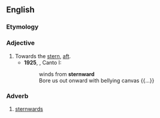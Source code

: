 ==English==

===Etymology===
{{suffix|en|stern|ward}}

===Adjective===
{{en-adj}}

# Towards the [[stern]], [[aft]].
#* '''1925''', {{w|Ezra Pound}}, Canto I:
#*: winds from '''sternward'''
#*: Bore us out onward with bellying canvas {{...}}

===Adverb===
{{en-adv}}

# [[sternwards]]